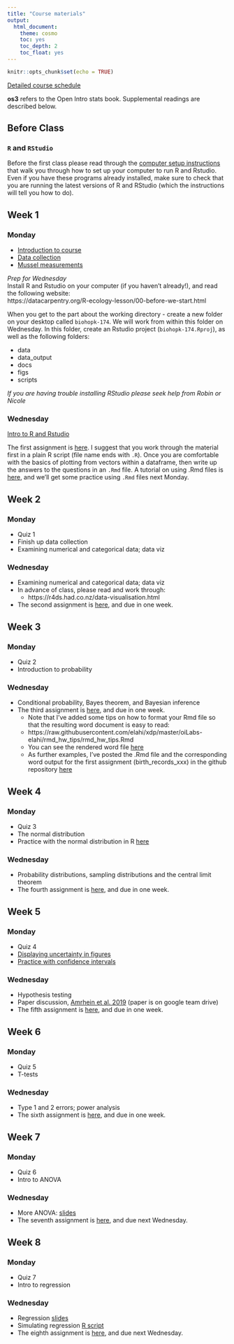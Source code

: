 ```yaml
---
title: "Course materials"
output:
  html_document:
    theme: cosmo
    toc: yes
    toc_depth: 2
    toc_float: yes
---
```


```r
knitr::opts_chunk$set(echo = TRUE)
```

[Detailed course schedule](https://docs.google.com/spreadsheets/d/1mXiC1klEjeeztOCGuBMXr5mjLeA2r6amJt77Yglg2M4/edit?usp=sharing)

**os3** refers to the Open Intro stats book. Supplemental readings are described below. 

## Before Class 

### `R` and `RStudio`

Before the first class please read through the [computer setup instructions](https://elahi.github.io/00-setup-R.html) that walk you through how to set up your computer to run R and Rstudio. Even if you have these programs already installed, make sure to check that you are running the latest versions of R and RStudio (which the instructions will tell you how to do). 

## Week 1

### Monday

- [Introduction to course](slides/course_intro.pdf) 
- [Data collection](slides/data_collection.pdf)
- [Mussel measurements](https://docs.google.com/spreadsheets/d/1Dh0-o0Ot6VsAXBCFV4VzEOrx538wM92Va2DjYhPoLA0/edit#gid=0)

*Prep for Wednesday*  
Install R and Rstudio on your computer (if you haven't already!), and read the following website:  
https://datacarpentry.org/R-ecology-lesson/00-before-we-start.html

When you get to the part about the working directory - create a new folder on your desktop called `biohopk-174`.  We will work from within this folder on Wednesday. In this folder, create an Rstudio project (`biohopk-174.Rproj`), as well as the following folders:

  - data
  - data_output
  - docs
  - figs
  - scripts
  
*If you are having trouble installing RStudio please seek help from Robin or Nicole*

### Wednesday

[Intro to R and Rstudio](https://datacarpentry.org/R-ecology-lesson/01-intro-to-r.html)

The first assignment is [here](oiLabs-elahi/intro_to_r/intro_to_r.pdf). I suggest that you work through the material first in a plain R script (file name ends with `.R`). Once you are comfortable with the basics of plotting from vectors within a dataframe, then write up the answers to the questions in an `.Rmd` file. A tutorial on using .Rmd files is [here](https://elahi.github.io/01-B-Rmarkdown-intro.html), and we'll get some practice using `.Rmd` files next Monday. 

## Week 2
### Monday

- Quiz 1
- Finish up data collection
- Examining numerical and categorical data; data viz

### Wednesday

- Examining numerical and categorical data; data viz
- In advance of class, please read and work through:
    - https://r4ds.had.co.nz/data-visualisation.html

- The second assignment is [here](oiLabs-elahi/intro_to_data/intro_to_data.pdf), and due in one week. 

## Week 3
### Monday

- Quiz 2
- Introduction to probability

### Wednesday

- Conditional probability, Bayes theorem, and Bayesian inference
- The third assignment is [here](oiLabs-elahi/probability/probability.html), and due in one week. 
    - Note that I've added some tips on how to format your Rmd file so that the resulting word document is easy to read:
    - https://raw.githubusercontent.com/elahi/xdp/master/oiLabs-elahi/rmd_hw_tips/rmd_hw_tips.Rmd
    - You can see the rendered word file [here](oiLabs-elahi/rmd_hw_tips/rmd_hw_tips.docx)
    - As further examples, I've posted the .Rmd file and the corresponding word output for the first assignment (birth_records_xxx) in the github repository [here](https://github.com/elahi/xdp/tree/master/oiLabs-elahi/intro_to_r)

## Week 4

### Monday

- Quiz 3
- The normal distribution
- Practice with the normal distribution in R [here](oiLabs-elahi/normal_distribution/normal_distribution.html)

### Wednesday

- Probability distributions, sampling distributions and the central limit theorem
- The fourth assignment is [here](oiLabs-elahi/sampling_distributions/sampling_distributions.html), and due in one week. 

## Week 5

### Monday

- Quiz 4
- [Displaying uncertainty in figures](primers/primer_displaying_uncertainty.pdf)
- [Practice with confidence intervals](oiLabs-elahi/confidence_intervals/confidence_intervals.html)

### Wednesday

- Hypothesis testing
- Paper discussion, [Amrhein et al. 2019](https://www.nature.com/articles/d41586-019-00857-9) (paper is on google team drive)
- The fifth assignment is [here](oiLabs-elahi/inf_for_numerical_data/inf_for_numerical_data.html), and due in one week. 

## Week 6

### Monday

- Quiz 5
- T-tests

### Wednesday

- Type 1 and 2 errors; power analysis
- The sixth assignment is [here](oiLabs-elahi/inf_for_numerical_data_2/inf_for_numerical_data_2.html), and due in one week. 

## Week 7

### Monday

- Quiz 6
- Intro to ANOVA

### Wednesday

- More ANOVA: [slides](slides/slides_anova_1.html)
- The seventh assignment is [here](oiLabs-elahi/anova/anova_lab.html), and due next Wednesday. 

## Week 8

### Monday

- Quiz 7  
- Intro to regression

### Wednesday

- Regression [slides](slides/slides_regression.html)  
- Simulating regression [R script](primers/regression_simulation.R)  
- The eighth assignment is [here](oiLabs-elahi/simple_regression/simple_regression.html), and due next Wednesday. 
